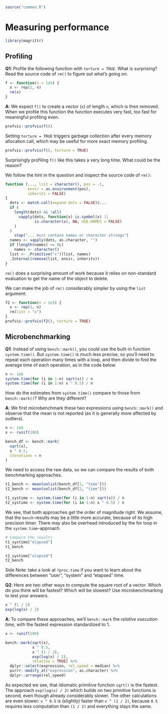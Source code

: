 ```r
source("common.R")
```

# Measuring performance

```r
library(magrittr)
```

## Profiling

__[Q1]{.Q}__: Profile the following function with `torture = TRUE`. What is surprising? Read the source code of `rm()` to figure out what's going on.

```r
f <- function(n = 1e5) {
  x <- rep(1, n)
  rm(x)
}
```

__[A]{.started}__: We expect `f()` to create a vector (`x`) of length `n`, which is then removed. When we profile this function the function executes very fast, too fast for meaningful profiling even.


```r
profvis::profvis(f())
```

Setting `torture = TRUE` triggers garbage collection after every memory allocation call, which may be useful for more exact memory profiling.

```r
profvis::profvis(f(), torture = TRUE)
```

Surprisingly profiling `f()` like this takes a very long time. What could be the reason?

We follow the hint in the question and inspect the source code of `rm()`:

```r
function (..., list = character(), pos = -1,
          envir = as.environment(pos), 
          inherits = FALSE) 
{
  dots <- match.call(expand.dots = FALSE)$...
  if (
    length(dots) && !all(
      vapply(dots, function(x) is.symbol(x) || 
             is.character(x), NA, USE.NAMES = FALSE)
    )
  ) 
    stop("... must contain names or character strings")
  names <- vapply(dots, as.character, "")
  if (length(names) == 0L) 
    names <- character()
  list <- .Primitive("c")(list, names)
  .Internal(remove(list, envir, inherits))
}
```

<!-- HW: I think this is the reason why, but I can't get profiling to complete :| -->

`rm()` does a surprising amount of work because it relies on non-standard evaluation to get the name of the object to delete.

We can make the job of `rm()` considerably simpler by using the `list` argument:

```r
f2 <- function(n = 1e5) {
  x <- rep(1, n)
  rm(list = "x")
}
profvis::profvis(f2(), torture = TRUE)
```

## Microbenchmarking

__[Q1]{.Q}__: Instead of using `bench::mark()`, you could use the built-in function `system.time()`. But `system.time()` is much less precise, so you'll need to repeat each operation many times with a loop, and then divide to find the average time of each operation, as in the code below.

```r
n <- 1e6
system.time(for (i in 1:n) sqrt(x)) / n
system.time(for (i in 1:n) x ^ 0.5) / n
```

How do the estimates from `system.time()` compare to those from `bench::mark()`? Why are they different?

__[A]{.solved}__: We first microbenchmark these two expressions using `bench::mark()` and observe that the mean is not reported (as it is generally more affected by outliers).

```r
n <- 1e6
x <- runif(100)

bench_df <- bench::mark(
  sqrt(x), 
  x ^ 0.5,
  iterations = n
)
```

We need to access the raw data, so we can compare the results of both benchmarking approaches.

```r
t1_bench <- mean(unlist(bench_df[1, "time"]))
t2_bench <- mean(unlist(bench_df[2, "time"]))

t1_systime <- system.time(for (i in 1:n) sqrt(x)) / n
t2_systime <- system.time(for (i in 1:n) x ^ 0.5) / n
```

We see, that both approaches get the order of magnitude right. We assume, that the `bench`-results may be a little more accurate, because of its high precision timer. There may also be overhead introduced by the for loop in the `system.time`-approach.

```r
# Compare the results
t1_systime["elapsed"]
t1_bench

t2_systime["elapsed"]
t2_bench
```

Side Note: take a look at `?proc.time` if you want to learn about the differences between "user", "system" and "elapsed" time.

__[Q2]{.Q}__: Here are two other ways to compute the square root of a vector. Which do you think will be fastest? Which will be slowest? Use microbenchmarking to test your answers.

```r
x ^ (1 / 2)
exp(log(x) / 2)
```

__[A]{.solved}__: To compare these approaches, we'll `bench::mark` the *relative execution time*, with the fastest expression standardized to 1.

```r
x <- runif(100)

bench::mark(sqrt(x),
            x ^ 0.5,
            x ^ (1 / 2),
            exp(log(x) / 2),
            relative = TRUE) %>% 
  dplyr::select(expression, rel_speed = median) %>% 
  purrr::modify_at("expression", as.character) %>% 
  dplyr::arrange(rel_speed)
```

As expected we see, that idiomatic primitive function `sqrt()` is the fastest. The approach `exp(log(x) / 2)` which builds on two primitive functions is second, even though already considerably slower. The other calculations are even slower: `x ^ 0.5` is (slightly) faster than `x ^ (1 / 2)`, because `0.5` requires less computation than `(1 / 2)` and everything stays the same.
